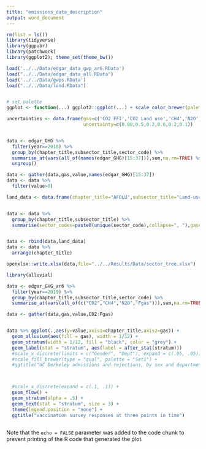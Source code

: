 ```yaml
---
title: "emissions_data_description"
output: word_document
---
```


```r

rm(list = ls())
library(tidyverse)
library(ggpubr)
library(patchwork)
library(ggplot2); theme_set(theme_bw())

load('../../Data/edgar_data_gwp_ar6.RData')
load("../../Data/edgar_data_all.RData")
load('../../Data/gwps.RData')
load("../../Data/land.RData")


# set palette
ggplot <- function(...) ggplot2::ggplot(...) + scale_color_brewer(palette="Set2") + scale_fill_brewer(palette="Set2")

uncertainties <- data.frame(gas=c('CO2 FFI','CO2 Land use','CH4','N2O','Fgas','GHG'),
                            uncertainty=c(0.08,0.5,0.2,0.6,0.2,0.1))



```



```r

data <- edgar_GHG %>% 
  filter(year==2018) %>% 
  group_by(chapter_title,subsector_title,sector_code) %>% 
  summarise_at(vars(all_of(names(edgar_GHG)[15:37])),sum,na.rm=TRUE) %>% 
  ungroup()

data <- gather(data,gas,value,names(edgar_GHG)[15:37])
data <- data %>% 
  filter(value>0)

land_data <- data.frame(chapter_title="AFOLU",subsector_title="Land-use (CO2)",sector_codes="NA",gases="CO2")


data <- data %>% 
  group_by(chapter_title,subsector_title) %>% 
  summarise(sector_codes=paste0(unique(sector_code),collapse=", "),gases=paste0(unique(gas),collapse=", "))


data <- rbind(data,land_data)
data <- data %>% 
  arrange(chapter_title)

openxlsx::write.xlsx(data,file="../../Results/Data/sector_tree.xlsx")

```

```r

library(alluvial)

data <- edgar_GHG_ar6 %>% 
  filter(year==2019) %>% 
  group_by(chapter_title,subsector_title,sector_code) %>% 
  summarise_at(vars(all_of(c("CO2","CH4","N2O","Fgas"))),sum,na.rm=TRUE)

data <- gather(data,gas,value,CO2:Fgas)


data %>% ggplot(.,aes(y=value,axis1=chapter_title,axis2=gas)) +
  geom_alluvium(aes(fill = gas), width = 1/12) +
  geom_stratum(width = 1/12, fill = "black", color = "grey") +
  geom_label(stat = "stratum", aes(label = after_stat(stratum)))
  #scale_x_discrete(limits = c("Gender", "Dept"), expand = c(.05, .05)) +
  #scale_fill_brewer(type = "qual", palette = "Set1") +
  #ggtitle("UC Berkeley admissions and rejections, by sex and department")



  #scale_x_discrete(expand = c(.1, .1)) +
  geom_flow() +
  geom_stratum(alpha = .5) +
  geom_text(stat = "stratum", size = 3) +
  theme(legend.position = "none") +
  ggtitle("vaccination survey responses at three points in time")



```

Note that the `echo = FALSE` parameter was added to the code chunk to prevent printing of the R code that generated the plot.
